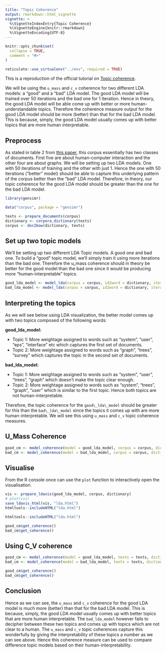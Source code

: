 ```yaml
---
title: "Topic Coherence"
output: rmarkdown::html_vignette
vignette: >
  %\VignetteIndexEntry{Topic Coherence}
  %\VignetteEngine{knitr::rmarkdown}
  %\VignetteEncoding{UTF-8}
---
```


```r
knitr::opts_chunk$set(
  collapse = TRUE,
  comment = "#>"
)

reticulate::use_virtualenv("../env", required = TRUE)
```

This is a reproduction of the official tutorial on [Topic coherence](https://github.com/RaRe-Technologies/gensim/blob/develop/docs/notebooks/topic_coherence_tutorial.ipynb).

We will be using the `u_mass` and `c_v` coherence for two different LDA models: a "good" and a "bad" LDA model. The good LDA model will be trained over 50 iterations and the bad one for 1 iteration. Hence in theory, the good LDA model will be able come up with better or more human-understandable topics. Therefore the coherence measure output for the good LDA model should be more (better) than that for the bad LDA model. This is because, simply, the good LDA model usually comes up with better topics that are more human interpretable.

## Preprocess

As stated in table 2 from [this paper](http://www.cs.bham.ac.uk/~pxt/IDA/lsa_ind.pdf), this corpus essentially has two classes of documents. First five are about human-computer interaction and the other four are about graphs. We will be setting up two LDA models. One with 50 iterations of training and the other with just 1. Hence the one with 50 iterations ("better" model) should be able to capture this underlying pattern of the corpus better than the "bad" LDA model. Therefore, in theory, our topic coherence for the good LDA model should be greater than the one for the bad LDA model.

```r
library(gensimr)

data("corpus", package = "gensimr")

texts <- prepare_documents(corpus)
dictionary <- corpora_dictionary(texts)
corpus <- doc2bow(dictionary, texts)
```

## Set up two topic models

We'll be setting up two different LDA Topic models. A good one and bad one. To build a "good" topic model, we'll simply train it using more iterations than the bad one. Therefore the u_mass coherence should in theory be better for the good model than the bad one since it would be producing more "human-interpretable" topics.

```r
good_lda_model <- model_lda(corpus = corpus, id2word = dictionary, iterations = 50L, num_topics = 2L)
bad_lda_model <- model_lda(corpus = corpus, id2word = dictionary, iterations = 1L, num_topics = 10L)
```

## Interpreting the topics

As we will see below using LDA visualization, the better model comes up with two topics composed of the following words:

__good\_lda\_model:__

- Topic 1: More weightage assigned to words such as "system", "user", "eps", "interface" etc which captures the first set of documents.
- Topic 2: More weightage assigned to words such as "graph", "trees", "survey" which captures the topic in the second set of documents.

__bad\_lda\_model:__

- Topic 1: More weightage assigned to words such as "system", "user", "trees", "graph" which doesn't make the topic clear enough.
- Topic 2: More weightage assigned to words such as "system", "trees", "graph", "user" which is similar to the first topic. Hence both topics are not human-interpretable.

Therefore, the topic coherence for the `good\_lda\_model` should be greater for this than the `bad\_lda\_model` since the topics it comes up with are more human-interpretable. We will see this using `u_mass` and `c_v` topic coherence measures.

## U_Mass Coherence

```r
good_cm <- model_coherence(model = good_lda_model, corpus = corpus, dictionary = dictionary, coherence = 'u_mass')
bad_cm <- model_coherence(model = bad_lda_model, corpus = corpus, dictionary = dictionary, coherence = 'u_mass')
```

## Visualise

From the R console once can use the `plot` function to interactively open the visualisation.

```r
vis <- prepare_ldavis(good_lda_model, corpus, dictionary)
# plot(vis)
save_ldavis_html(vis, "lda.html")
htmltools::includeHTML("lda.html")
```

```r
htmltools::includeHTML("lda.html")
```

```r
good_cm$get_coherence()
bad_cm$get_coherence()
```

## Using C_V coherence

```r
good_cm <- model_coherence(model = good_lda_model, texts = texts, dictionary = dictionary, coherence = 'c_v')
bad_cm <- model_coherence(model = bad_lda_model, texts = texts, dictionary = dictionary, coherence = 'c_v')
```

```r
good_cm$get_coherence()
bad_cm$get_coherence()
```

## Conclusion

Hence as we can see, the `u_mass` and `c_v` coherence for the good LDA model is much more (better) than that for the bad LDA model. This is because, simply, the good LDA model usually comes up with better topics that are more human interpretable. The `bad_lda_model` however fails to decipher between these two topics and comes up with topics which are not clear to a human. The `u_mass` and `c_v` topic coherences capture this wonderfully by giving the interpretability of these topics a number as we can see above. Hence this coherence measure can be used to compare difference topic models based on their human-interpretability.
